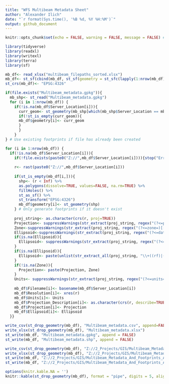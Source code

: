 ```yaml
---
title: "WFS Multibeam Metadata Sheet"
author: "Alexander Ilich"
date: "`r format(Sys.time(), '%B %d, %Y %H:%M')`"
output: github_document
---
```


```r
knitr::opts_chunk$set(echo = FALSE, warning = FALSE, message = FALSE) #Default chunk options
```


```r
library(tidyverse)
library(readxl)
library(writexl)
library(terra)
library(sf)

mb_df<- read_xlsx("multibeam_filepaths_sorted.xlsx")
mb_df<- st_sf(cbind(mb_df, st_sf(geometry = st_sfc(lapply(1:nrow(mb_df), function(x) st_multipolygon())))))
st_crs(mb_df)<- "EPSG:4326"

if(file.exists("Multibeam_metadata.gpkg")){
  mb_shp<- st_read("Multibeam_metadata.gpkg")
  for (i in 1:nrow(mb_df)) {
    if(!is.na(mb_df$Server_Location[i])){
      curr_geom<- st_geometry(mb_shp[which(mb_shp$Server_Location == mb_df$Server_Location[i]),])
      if(!st_is_empty(curr_geom)){
      mb_df$geometry[i]<- curr_geom
      }
      }
    }
} # Use existing footprints if file has already been created

for (i in 1:nrow(mb_df)) {
  if(!is.na(mb_df$Server_Location[i])){
    if(!file.exists(paste0("Z://",mb_df$Server_Location[i]))){stop("Error: File does not exist")}
    
    r<- rast(paste0("Z://",mb_df$Server_Location[i]))
    
    if(st_is_empty(mb_df[i,])){
      shp<- (r < Inf) %>% 
      as.polygons(dissolve=TRUE, values=FALSE, na.rm=TRUE) %>%
      fillHoles() %>% 
      st_as_sf() %>%
      st_transform("EPSG:4326")
      mb_df$geometry[i]<- st_geometry(shp)
    } # Only generate footprints if it doesn't exist
    
    proj_string<- as.character(crs(r, proj=TRUE))
    Projection<- suppressWarnings(str_extract(proj_string, regex("(?<=proj=)[[:alpha:]]+", perl=TRUE)))
    Zone<-suppressWarnings(str_extract(proj_string, regex("(?<=zone=)[[:digit:]]+", perl=TRUE)))
    Ellipsoid<-suppressWarnings(str_extract(proj_string, regex("(?<=datum=)[[:alnum:]]+", perl=TRUE)))
    if(is.na(Ellipsoid)){
      Ellipsoid<- suppressWarnings(str_extract(proj_string, regex("(?<=ellps=)[[:alnum:]]+", perl=TRUE)))
    }
    if(is.na(Ellipsoid)){
      Ellipsoid<- paste(unlist(str_extract_all(proj_string, "\\+((rf)|(f)|(a)|(b))=[^ ]+")), collapse = " ")
    }
    if(!is.na(Zone)){
      Projection<- paste(Projection, Zone)
    }
    Units<- suppressWarnings(str_extract(proj_string, regex("(?<=units=)[[:alpha:]]+", perl=TRUE)))
    
    mb_df$Filename[i]<- basename(mb_df$Server_Location[i])
    mb_df$Resolution[i]<- xres(r)
    mb_df$Units[i]<- Units
    mb_df$Projection_Description[i]<- as.character(crs(r, describe=TRUE, parse=TRUE)[1])
    mb_df$Projection[i]<- Projection
    mb_df$Ellipsoid[i]<- Ellipsoid
  }}

write_csv(st_drop_geometry(mb_df), "Multibeam_metadata.csv", append=FALSE)
write_xlsx(st_drop_geometry(mb_df), "Multibeam_metadata.xlsx")
st_write(mb_df, "Multibeam_metadata.gpkg", append = FALSE)
st_write(mb_df, "Multibeam_metadata.shp", append = FALSE)

write_csv(st_drop_geometry(mb_df), "Z://2_Projects/GIS/Multibeam_Metadata_And_Footprints_AI/Multibeam_metadata.csv", append=FALSE)
write_xlsx(st_drop_geometry(mb_df), "Z://2_Projects/GIS/Multibeam_Metadata_And_Footprints_AI/Multibeam_metadata.xlsx")
st_write(mb_df, "Z://2_Projects/GIS/Multibeam_Metadata_And_Footprints_AI/Multibeam_metadata.gpkg", append = FALSE)
st_write(mb_df, "Z://2_Projects/GIS/Multibeam_Metadata_And_Footprints_AI/Multibeam_metadata.shp", append = FALSE)
```

```r
options(knitr.kable.NA = '')
knitr::kable(st_drop_geometry(mb_df), format = "pipe", digits = 5, align = "c")
```


